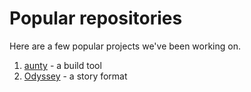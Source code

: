 # Popular repositories

Here are a few popular projects we've been working on.

1. [aunty](https://github.com/abcnews/aunty) - a build tool
2. [Odyssey](https://github.com/abcnews/odyssey) - a story format